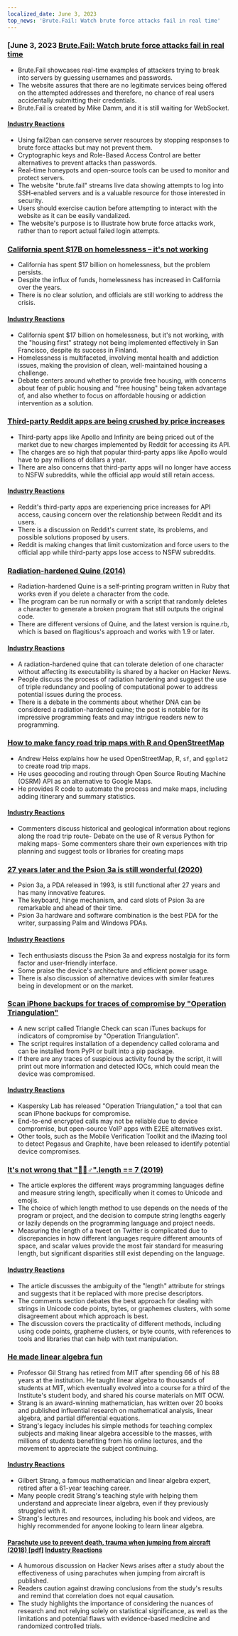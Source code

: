 ```yaml
---
localized_date: June 3, 2023
top_news: 'Brute.Fail: Watch brute force attacks fail in real time'
---
```




<CallToAction />

<Steps>

### [June 3, 2023 [Brute.Fail: Watch brute force attacks fail in real time](https://brute.fail/)

- Brute.Fail showcases real-time examples of attackers trying to break into servers by guessing usernames and passwords.
- The website assures that there are no legitimate services being offered on the attempted addresses and therefore, no chance of real users accidentally submitting their credentials.
- Brute.Fail is created by Mike Damm, and it is still waiting for WebSocket.

#### [Industry Reactions](http://news.ycombinator.com/item?id=36169954)

- Using fail2ban can conserve server resources by stopping responses to brute force attacks but may not prevent them.
- Cryptographic keys and Role-Based Access Control are better alternatives to prevent attacks than passwords.
- Real-time honeypots and open-source tools can be used to monitor and protect servers.
- The website "brute.fail" streams live data showing attempts to log into SSH-enabled servers and is a valuable resource for those interested in security.
- Users should exercise caution before attempting to interact with the website as it can be easily vandalized.
- The website's purpose is to illustrate how brute force attacks work, rather than to report actual failed login attempts.

### [California spent $17B on homelessness – it's not working](https://www.wsj.com/articles/california-homeless-population-oakland-wood-street-encampment-78d42cc3)

- California has spent $17 billion on homelessness, but the problem persists.
- Despite the influx of funds, homelessness has increased in California over the years.
- There is no clear solution, and officials are still working to address the crisis.

#### [Industry Reactions](http://news.ycombinator.com/item?id=36162154)

- California spent $17 billion on homelessness, but it's not working, with the "housing first" strategy not being implemented effectively in San Francisco, despite its success in Finland.
- Homelessness is multifaceted, involving mental health and addiction issues, making the provision of clean, well-maintained housing a challenge.
- Debate centers around whether to provide free housing, with concerns about fear of public housing and "free housing" being taken advantage of, and also whether to focus on affordable housing or addiction intervention as a solution.

### [Third-party Reddit apps are being crushed by price increases](https://kotaku.com/reddit-third-party-3rd-apps-pricing-crush-ios-android-1850493992)

- Third-party apps like Apollo and Infinity are being priced out of the market due to new charges implemented by Reddit for accessing its API.
- The charges are so high that popular third-party apps like Apollo would have to pay millions of dollars a year.
- There are also concerns that third-party apps will no longer have access to NSFW subreddits, while the official app would still retain access.

#### [Industry Reactions](http://news.ycombinator.com/item?id=36162235)

- Reddit's third-party apps are experiencing price increases for API access, causing concern over the relationship between Reddit and its users.
- There is a discussion on Reddit's current state, its problems, and possible solutions proposed by users.
- Reddit is making changes that limit customization and force users to the official app while third-party apps lose access to NSFW subreddits.

### [Radiation-hardened Quine (2014)](https://github.com/mame/radiation-hardened-quine)

- Radiation-hardened Quine is a self-printing program written in Ruby that works even if you delete a character from the code.
- The program can be run normally or with a script that randomly deletes a character to generate a broken program that still outputs the original code.
- There are different versions of Quine, and the latest version is rquine.rb, which is based on flagitious's approach and works with 1.9 or later.

#### [Industry Reactions](http://news.ycombinator.com/item?id=36162164)

- A radiation-hardened quine that can tolerate deletion of one character without affecting its executability is shared by a hacker on Hacker News.
- People discuss the process of radiation hardening and suggest the use of triple redundancy and pooling of computational power to address potential issues during the process.
- There is a debate in the comments about whether DNA can be considered a radiation-hardened quine; the post is notable for its impressive programming feats and may intrigue readers new to programming.

### [How to make fancy road trip maps with R and OpenStreetMap](https://www.andrewheiss.com/blog/2023/06/01/geocoding-routing-openstreetmap-r/)

- Andrew Heiss explains how he used OpenStreetMap, R, `sf`, and `ggplot2` to create road trip maps.
- He uses geocoding and routing through Open Source Routing Machine (OSRM) API as an alternative to Google Maps.
- He provides R code to automate the process and make maps, including adding itinerary and summary statistics.

#### [Industry Reactions](http://news.ycombinator.com/item?id=36159864)

- Commenters discuss historical and geological information about regions along the road trip route- Debate on the use of R versus Python for making maps- Some commenters share their own experiences with trip planning and suggest tools or libraries for creating maps

### [27 years later and the Psion 3a is still wonderful (2020)](https://mcgst.com/2020/12/01/27-years-later-and-the-psion-3a-is-still-wonderful/)

- Psion 3a, a PDA released in 1993, is still functional after 27 years and has many innovative features.
- The keyboard, hinge mechanism, and card slots of Psion 3a are remarkable and ahead of their time.
- Psion 3a hardware and software combination is the best PDA for the writer, surpassing Palm and Windows PDAs.

#### [Industry Reactions](http://news.ycombinator.com/item?id=36162265)

- Tech enthusiasts discuss the Psion 3a and express nostalgia for its form factor and user-friendly interface.
- Some praise the device's architecture and efficient power usage.
- There is also discussion of alternative devices with similar features being in development or on the market.

### [Scan iPhone backups for traces of compromise by "Operation Triangulation"](https://github.com/KasperskyLab/triangle_check)

- A new script called Triangle Check can scan iTunes backups for indicators of compromise by "Operation Triangulation".
- The script requires installation of a dependency called colorama and can be installed from PyPI or built into a pip package.
- If there are any traces of suspicious activity found by the script, it will print out more information and detected IOCs, which could mean the device was compromised.

#### [Industry Reactions](http://news.ycombinator.com/item?id=36164340)

- Kaspersky Lab has released "Operation Triangulation," a tool that can scan iPhone backups for compromise.
- End-to-end encrypted calls may not be reliable due to device compromise, but open-source VoIP apps with E2EE alternatives exist.
- Other tools, such as the Mobile Verification Toolkit and the iMazing tool to detect Pegasus and Graphite, have been released to identify potential device compromises.

### [It's not wrong that "🤦🏼♂".length == 7 (2019)](https://hsivonen.fi/string-length/)

- The article explores the different ways programming languages define and measure string length, specifically when it comes to Unicode and emojis.
- The choice of which length method to use depends on the needs of the program or project, and the decision to compute string lengths eagerly or lazily depends on the programming language and project needs.
- Measuring the length of a tweet on Twitter is complicated due to discrepancies in how different languages require different amounts of space, and scalar values provide the most fair standard for measuring length, but significant disparities still exist depending on the language.

#### [Industry Reactions](http://news.ycombinator.com/item?id=36159443)

- The article discusses the ambiguity of the "length" attribute for strings and suggests that it be replaced with more precise descriptors.
- The comments section debates the best approach for dealing with strings in Unicode code points, bytes, or graphemes clusters, with some disagreement about which approach is best.
- The discussion covers the practicality of different methods, including using code points, grapheme clusters, or byte counts, with references to tools and libraries that can help with text manipulation.

### [He made linear algebra fun](https://news.mit.edu/2023/gilbert-strang-made-linear-algebra-fun-0531)

- Professor Gil Strang has retired from MIT after spending 66 of his 88 years at the institution. He taught linear algebra to thousands of students at MIT, which eventually evolved into a course for a third of the Institute's student body, and shared his course materials on MIT OCW.
- Strang is an award-winning mathematician, has written over 20 books and published influential research on mathematical analysis, linear algebra, and partial differential equations.
- Strang's legacy includes his simple methods for teaching complex subjects and making linear algebra accessible to the masses, with millions of students benefiting from his online lectures, and the movement to appreciate the subject continuing.

#### [Industry Reactions](http://news.ycombinator.com/item?id=36168068)

- Gilbert Strang, a famous mathematician and linear algebra expert, retired after a 61-year teaching career.
- Many people credit Strang's teaching style with helping them understand and appreciate linear algebra, even if they previously struggled with it.
- Strang's lectures and resources, including his book and videos, are highly recommended for anyone looking to learn linear algebra.

#### [Parachute use to prevent death, trauma when jumping from aircraft (2018) [pdf]](https://www.bmj.com/content/bmj/363/bmj.k5094.full.pdf) [Industry Reactions](http://news.ycombinator.com/item?id=36161175)

- A humorous discussion on Hacker News arises after a study about the effectiveness of using parachutes when jumping from aircraft is published.
- Readers caution against drawing conclusions from the study's results and remind that correlation does not equal causation.
- The study highlights the importance of considering the nuances of research and not relying solely on statistical significance, as well as the limitations and potential flaws with evidence-based medicine and randomized controlled trials.

</Steps>
